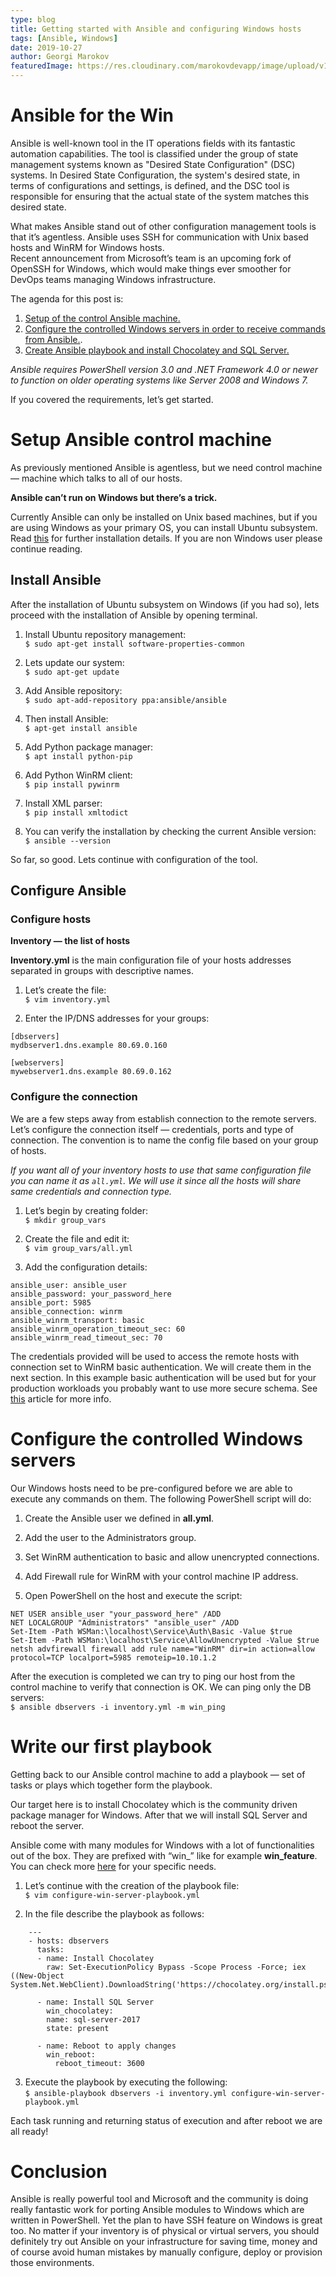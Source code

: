 ```yaml
---
type: blog
title: Getting started with Ansible and configuring Windows hosts
tags: [Ansible, Windows]
date: 2019-10-27
author: Georgi Marokov
featuredImage: https://res.cloudinary.com/marokovdevapp/image/upload/v1697739565/Blogs/ansible-win_tbrgev.png
---
```


# Ansible for the Win

Ansible is well-known tool in the IT operations fields with its fantastic automation capabilities. The tool is
classified under the group of state management systems known as "Desired State Configuration" (DSC) systems. In Desired
State Configuration, the system's desired state, in terms of configurations and settings, is defined, and the DSC tool
is responsible for ensuring that the actual state of the system matches this desired state.

What makes Ansible stand out of other configuration management tools is that it’s agentless. Ansible uses SSH for
communication with Unix based hosts and WinRM for Windows hosts.  
Recent announcement from Microsoft’s team is an upcoming fork of OpenSSH for Windows, which would make things ever
smoother for DevOps teams managing Windows infrastructure.

The agenda for this post is:

1.  [Setup of the control Ansible machine.](/#setup-ansible-control-machine)
2.  [Configure the controlled Windows servers in order to receive commands from Ansible.](/#configure-the-controlled-windows-servers).
3.  [Create Ansible playbook and install Chocolatey and SQL Server.](/#write-our-first-playbook)

_Ansible requires PowerShell version 3.0 and .NET Framework 4.0 or newer to function on older operating systems like
Server 2008 and Windows 7._

If you covered the requirements, let’s get started.

# Setup Ansible control machine

As previously mentioned Ansible is agentless, but we need control machine — machine which talks to all of our hosts.

**Ansible can’t run on Windows but there’s a trick.**

Currently Ansible can only be installed on Unix based machines, but if you are using Windows as your primary OS, you can
install Ubuntu subsystem. Read [this](https://docs.microsoft.com/en-us/windows/wsl/install-win10) for further
installation details. If you are non Windows user please continue reading.

## Install Ansible

After the installation of Ubuntu subsystem on Windows (if you had so), lets proceed with the installation of Ansible by
opening terminal.

1. Install Ubuntu repository management:  
   `$ sudo apt-get install software-properties-common`

2. Lets update our system:  
   `$ sudo apt-get update`

3. Add Ansible repository:  
   `$ sudo apt-add-repository ppa:ansible/ansible`

4. Then install Ansible:  
   `$ apt-get install ansible`

5. Add Python package manager:  
   `$ apt install python-pip`

6. Add Python WinRM client:  
   `$ pip install pywinrm`

7. Install XML parser:  
   `$ pip install xmltodict`

8. You can verify the installation by checking the current Ansible version:  
   `$ ansible --version`

So far, so good. Lets continue with configuration of the tool.

## Configure Ansible

### Configure hosts

**Inventory — the list of hosts**

**Inventory.yml** is the main configuration file of your hosts addresses separated in groups with descriptive names.

1. Let’s create the file:  
   `$ vim inventory.yml`

2. Enter the IP/DNS addresses for your groups:

```
[dbservers]
mydbserver1.dns.example 80.69.0.160

[webservers]
mywebserver1.dns.example 80.69.0.162
```

### Configure the connection

We are a few steps away from establish connection to the remote servers. Let’s configure the connection itself —
credentials, ports and type of connection. The convention is to name the config file based on your group of hosts.

_If you want all of your inventory hosts to use that same configuration file you can name it as `all.yml`. We will use
it since all the hosts will share same credentials and connection type._

1. Let’s begin by creating folder:  
   `$ mkdir group_vars`

2. Create the file and edit it:  
   `$ vim group_vars/all.yml`

3. Add the configuration details:

```
ansible_user: ansible_user
ansible_password: your_password_here
ansible_port: 5985
ansible_connection: winrm
ansible_winrm_transport: basic
ansible_winrm_operation_timeout_sec: 60
ansible_winrm_read_timeout_sec: 70
```

The credentials provided will be used to access the remote hosts with connection set to WinRM basic authentication. We
will create them in the next section. In this example basic authentication will be used but for your production
workloads you probably want to use more secure schema. See
[this](https://docs.ansible.com/ansible/latest/user_guide/windows_winrm.html?highlight=windows) article for more info.

# Configure the controlled Windows servers

Our Windows hosts need to be pre-configured before we are able to execute any commands on them. The following PowerShell
script will do:

1.  Create the Ansible user we defined in **all.yml**.
2.  Add the user to the Administrators group.
3.  Set WinRM authentication to basic and allow unencrypted connections.
4.  Add Firewall rule for WinRM with your control machine IP address.

5.  Open PowerShell on the host and execute the script:

```
NET USER ansible_user "your_password_here" /ADD
NET LOCALGROUP "Administrators" "ansible_user" /ADD
Set-Item -Path WSMan:\localhost\Service\Auth\Basic -Value $true
Set-Item -Path WSMan:\localhost\Service\AllowUnencrypted -Value $true
netsh advfirewall firewall add rule name="WinRM" dir=in action=allow protocol=TCP localport=5985 remoteip=10.10.1.2
```

After the execution is completed we can try to ping our host from the control machine to verify that connection is OK.
We can ping only the DB servers:  
`$ ansible dbservers -i inventory.yml -m win_ping`

# Write our first playbook

Getting back to our Ansible control machine to add a playbook — set of tasks or plays which together form the playbook.

Our target here is to install Chocolatey which is the community driven package manager for Windows. After that we will
install SQL Server and reboot the server.

Ansible come with many modules for Windows with a lot of functionalities out of the box. They are prefixed with “win\_”
like for example **win_feature**. You can check more
[here](https://docs.ansible.com/ansible/latest/modules/list_of_windows_modules.html?highlight=windows) for your specific
needs.

1. Let’s continue with the creation of the playbook file:  
   `$ vim configure-win-server-playbook.yml`

2. In the file describe the playbook as follows:

```
    ---
    - hosts: dbservers
      tasks:
      - name: Install Chocolatey
        raw: Set-ExecutionPolicy Bypass -Scope Process -Force; iex ((New-Object System.Net.WebClient).DownloadString('https://chocolatey.org/install.ps1'))

      - name: Install SQL Server
        win_chocolatey:
        name: sql-server-2017
        state: present

      - name: Reboot to apply changes
        win_reboot:
          reboot_timeout: 3600
```

3. Execute the playbook by executing the following:  
   `$ ansible-playbook dbservers -i inventory.yml configure-win-server-playbook.yml`

Each task running and returning status of execution and after reboot we are all ready!

# Conclusion

Ansible is really powerful tool and Microsoft and the community is doing really fantastic work for porting Ansible
modules to Windows which are written in PowerShell. Yet the plan to have SSH feature on Windows is great too. No matter
if your inventory is of physical or virtual servers, you should definitely try out Ansible on your infrastructure for
saving time, money and of course avoid human mistakes by manually configure, deploy or provision those environments.

